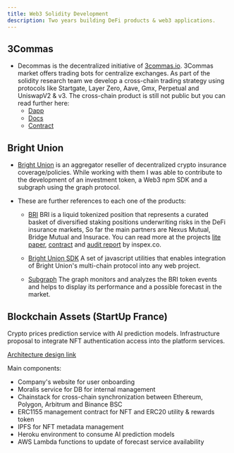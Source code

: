```yaml
---
title: Web3 Solidity Development
description: Two years building DeFi products & web3 applications.
---
```


**3Commas**
---



- Decommas is the decentralized initiative of [3commas.io](https://3commas.io/). 3Commas market offers trading bots for centralize exchanges. As part of the solidity research team we develop a cross-chain trading strategy using protocols like Startgate, Layer Zero, Aave, Gmx, Perpetual and UniswapV2 & v3. The cross-chain product is still not public but you can read further here:
  - [Dapp](https://app.decommas.io/strategies)
  - [Docs](https://medium.com/@DeCommas/new-meta-automating-basis-trading-852c2f08cc44)
  - [Contract](https://optimistic.etherscan.io/address/0x3E818Baf68F6465b2d97604f072CE6E402B906F7)


**Bright Union**
---



- [Bright Union](https://app.brightunion.io/) is an aggregator reseller of decentralized crypto insurance coverage/policies. 
  While working with them I was able to contribute to the development of an investment token, a Web3 npm SDK and a subgraph using the graph protocol. 
- These are further references to each one of the products:

  - [BRI](https://app.brightunion.io/provide-cover) BRI is a liquid tokenized position that represents
a curated basket of diversified staking positions underwriting risks in the DeFi insurance markets, So far the main partners are Nexus Mutual, Bridge Mutual and Insurace. You can read more at the projects [lite paper](https://brightunion.io/documents/BRI_litepaper.pdf?_gl=1*1ibgj69*_ga*MTgxNzg5NTc4OC4xNjc4Mjk1ODY1*_ga_KCNQQRKDP7*MTY3OTYwODI3NC4zLjEuMTY3OTYwODQxMy4wLjAuMA..), [contract](https://etherscan.io/address/0xa4b032895BcB6B11ec7d21380f557919D448FD04) and [audit report](https://app.inspex.co/library/bright-union) by inspex.co.

  - [Bright Union SDK](https://www.npmjs.com/package/@brightunion/sdk) A set of javascript utilities that enables integration of Bright Union's multi-chain protocol into any web project.
  - [Subgraph](https://thegraph.com/explorer/subgraphs/E3DjinJzLKLQsV5zusDgMML3y9VBr1Pm5Xw3kXdvU9yP?view=Overview&chain=mainnet) The graph monitors and analyzes the BRI token events and helps to display its performance and a possible forecast in the market.



**Blockchain Assets (StartUp France)**
---
Crypto prices prediction service with AI prediction models.
Infrastructure proposal to integrate NFT authentication access into the platform services.

[Architecture design link](https://ipfs.io/ipfs/QmWtTvqR6dzvPa82V5Gyn4T2n7jXXD67UKkZvd1EJoup2a?filename=arch.png)

Main components:
  - Company's website for user onboarding 
  - Moralis service for DB for internal management
  - Chainstack for cross-chain synchronization between Ethereum, Polygon, Arbitrum and Binance BSC
  - ERC1155 management contract for NFT and ERC20 utility & rewards token
  - IPFS for NFT metadata management
  - Heroku environment to consume AI prediction models
  - AWS Lambda functions to update of forecast service availability
